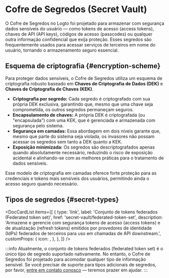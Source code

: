 
# Cofre de Segredos (Secret Vault)

O Cofre de Segredos no Logto foi projetado para armazenar com segurança dados sensíveis do usuário — como tokens de acesso (access tokens), chaves de API (API keys), códigos de acesso (passcodes) ou qualquer outra informação confidencial que exija proteção. Esses segredos são frequentemente usados para acessar serviços de terceiros em nome do usuário, tornando o armazenamento seguro essencial.

## Esquema de criptografia \{#encryption-scheme}

Para proteger dados sensíveis, o Cofre de Segredos utiliza um esquema de criptografia robusto baseado em **Chaves de Criptografia de Dados (DEK)** e **Chaves de Criptografia de Chaves (KEK)**.

- **Criptografia por segredo:** Cada segredo é criptografado com sua própria DEK exclusiva, garantindo que, mesmo que uma chave seja comprometida, os outros segredos permaneçam seguros.
- **Encapsulamento de chaves:** A própria DEK é criptografada (ou "encapsulada") com uma KEK, que é gerenciada e armazenada com segurança pelo sistema.
- **Segurança em camadas:** Essa abordagem em dois níveis garante que, mesmo que parte do sistema seja violada, os invasores não possam acessar os segredos sem tanto a DEK quanto a KEK.
- **Exposição minimizada:** Os segredos são descriptografados apenas quando absolutamente necessário, reduzindo o risco de exposição acidental e alinhando-se com as melhores práticas para o tratamento de dados sensíveis.

Esse modelo de criptografia em camadas oferece forte proteção para as credenciais e tokens mais sensíveis dos usuários, permitindo ainda o acesso seguro quando necessário.

## Tipos de segredos \{#secret-types}

<DocCardList
  items={[
    {
      type: 'link',
      label: 'Conjunto de tokens federados (Federated token set)',
      href: 'secret-vault/federated-token-set',
      description:
        'Armazene e gerencie com segurança tokens de acesso (access tokens) e de atualização (refresh tokens) emitidos por provedores de identidade (IdPs) federados de terceiros para uso em chamadas de API downstream.',
      customProps: {
        icon: <Connectors />,
      },
    },
  ]}
/>

:::info
Atualmente, o conjunto de tokens federados (federated token set) é o único tipo de segredo suportado nativamente. No entanto, o Cofre de Segredos foi projetado para acomodar qualquer tipo de informação sensível. Se você precisar de suporte para tipos adicionais de segredos, por favor, [entre em contato conosco](https://logto.io/contact) — teremos prazer em ajudar.
:::
